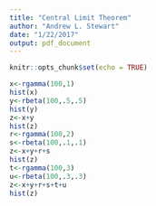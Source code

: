 ```yaml
---
title: "Central Limit Theorem"
author: "Andrew L. Stewart"
date: "1/22/2017"
output: pdf_document
---
```


```r
knitr::opts_chunk$set(echo = TRUE)
```

```r
x<-rgamma(100,1)
hist(x)
y<-rbeta(100,.5,.5)
hist(y)
z<-x+y
hist(z)
r<-rgamma(100,2)
s<-rbeta(100,.1,.1)
z<-x+y+r+s
hist(z)
t<-rgamma(100,3)
u<-rbeta(100,.3,.3)
z<-x+y+r+s+t+u
hist(z)
```